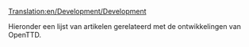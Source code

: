 [[Translation:en/Development/Development]]

Hieronder een lijst van artikelen gerelateerd met de ontwikkelingen van OpenTTD.

{{nl/artikel principaal}}